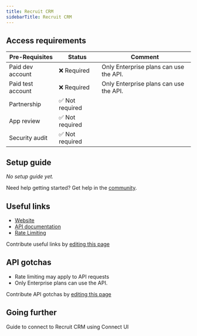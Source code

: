 ```yaml
---
title: Recruit CRM
sidebarTitle: Recruit CRM
---
```



<Overview />
<PreBuiltTooling />
<PreBuiltUseCases />

## Access requirements

| Pre-Requisites | Status | Comment|
| - | - | - |
| Paid dev account | ❌ Required | Only Enterprise plans can use the API. |
| Paid test account | ❌ Required | Only Enterprise plans can use the API. |
| Partnership | ✅ Not required | |
| App review | ✅ Not required | |
| Security audit | ✅ Not required | |

## Setup guide

_No setup guide yet._

<Tip>Need help getting started? Get help in the [community](https://nango.dev/slack).</Tip>

## Useful links

- [Website](https://recruitcrm.io/)
- [API documentation](https://docs.recruitcrm.io/docs/rcrm-api-reference/ZG9jOjMyNzk0NA-getting-started)
- [Rate Limiting](https://docs.recruitcrm.io/docs/rcrm-api-reference/d158c10843b7c-rate-limiting)

<Note>Contribute useful links by [editing this page](https://github.com/nangohq/nango/tree/master/docs/integrations/all/recruitcrm.mdx)</Note>

## API gotchas

- Rate limiting may apply to API requests
- Only Enterprise plans can use the API.

<Note>Contribute API gotchas by [editing this page](https://github.com/nangohq/nango/tree/master/docs/integrations/all/recruitcrm.mdx)</Note>

## Going further

<Card title="Connect to Recruit CRM" icon="link" href="/integrations/all/recruitcrm/connect" horizontal>
  Guide to connect to Recruit CRM using Connect UI
</Card>